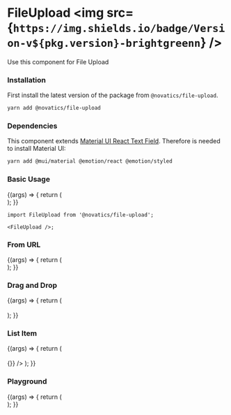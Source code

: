 
<Meta title="File Upload" component={FileUpload} />

# FileUpload <img src={`https://img.shields.io/badge/Version-v${pkg.version}-brightgreenn`} />

Use this component for File Upload

### Installation

First install the latest version of the package from `@novatics/file-upload`.

```bash
yarn add @novatics/file-upload
```

### Dependencies

This component extends [Material UI React Text Field](https://mui.com/material-ui/react-text-field). Therefore is needed to install Material UI:

```bash
yarn add @mui/material @emotion/react @emotion/styled
```

### Basic Usage

<Canvas>
  <Story name="Basic Usage">
    {(args) => {
      return (
        <div style={{ display: 'flex', flexDirection: 'row' }}>
          <FileUpload
            fromUrlProps={{ accept: 'image/jpeg', acceptLabels: '.JPEG' }}
          />
        </div>
      );
    }}
  </Story>
</Canvas>

```tsx
import FileUpload from '@novatics/file-upload';

<FileUpload />;
```

### From URL

<Canvas>
  <Story name="From URL">
    {(args) => {
      return (
        <div style={{ display: 'flex', flexDirection: 'row' }}>
          <FromUrl />
        </div>
      );
    }}
  </Story>
</Canvas>

### Drag and Drop

<Canvas>
  <Story name="Drag and Drop">
    {(args) => {
      return (
        <div>
          <DragAndDrop
            variant="fullscreen"
            multiple
            acceptedLabels="JPG, PNG and GIF"
          />
          <br />
          <DragAndDrop variant="inline" acceptedLabels="JPG, PNG and GIF" />
        </div>
      );
    }}
  </Story>
</Canvas>

### List Item

<Canvas>
  <Story name="List Item">
    {(args) => {
      return (
        <Stack width="50rem">
          <ListItem fileName="Test.jpg" loadingPercentage={25} />
          <br />
          <ListItem fileName="Test.txt" error="Tente novamente" />
          <br />
          <ListItem fileName="Test.csv" succeeded onSuccessClick={() => {}} />
        </Stack>
      );
    }}
  </Story>
</Canvas>

### Playground

<Canvas>
  <Story name="Playground" argTypes={{}}>
    {(args) => {
      return (
        <div style={{ display: 'flex', flexDirection: 'row' }}>
          <FileUpload {...args} />
        </div>
      );
    }}
  </Story>
</Canvas>

<ArgsTable story="Playground" />

